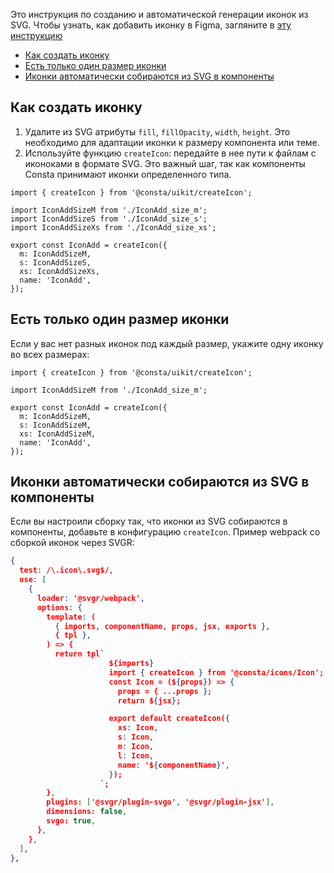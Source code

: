 
Это инструкция по созданию и автоматической генерации иконок из SVG. Чтобы узнать, как добавить иконку в Figma, загляните в [эту инструкцию](##LIBS.LIB.STAND.TAB/lib:portal/stand:contributers-addicons/tab:design)

<MdxMenu>

- [Как создать иконку](#как-создать-иконку)
- [Есть только один размер иконки](#если-есть-только-один-размер-иконки)
- [Иконки автоматически собираются из SVG в компоненты](#если-иконки-автоматически-собираются-из-SVG-в-компоненты)

</MdxMenu>

## Как создать иконку

1. Удалите из SVG атрибуты `fill`, `fillOpacity`, `width`, `height`. Это необходимо для адаптации иконки к размеру компонента или теме.
2. Используйте функцию `createIcon`: передайте в нее пути к файлам с иконоками в формате SVG. Это важный шаг, так как компоненты Consta принимают иконки определенного типа.

```tsx
import { createIcon } from '@consta/uikit/createIcon';

import IconAddSizeM from './IconAdd_size_m';
import IconAddSizeS from './IconAdd_size_s';
import IconAddSizeXs from './IconAdd_size_xs';

export const IconAdd = createIcon({
  m: IconAddSizeM,
  s: IconAddSizeS,
  xs: IconAddSizeXs,
  name: 'IconAdd',
});
```

## Есть только один размер иконки

Если у вас нет разных иконок под каждый размер, укажите одну иконку во всех размерах:

```tsx
import { createIcon } from '@consta/uikit/createIcon';

import IconAddSizeM from './IconAdd_size_m';

export const IconAdd = createIcon({
  m: IconAddSizeM,
  s: IconAddSizeM,
  xs: IconAddSizeM,
  name: 'IconAdd',
});
```

## Иконки автоматически собираются из SVG в компоненты

Если вы настроили сборку так, что иконки из SVG собираются в компоненты, добавьте в конфигурацию `createIcon`.
Пример webpack со сборкой иконок через SVGR:

```json
{
  test: /\.icon\.svg$/,
  use: [
    {
      loader: '@svgr/webpack',
      options: {
        template: (
          { imports, componentName, props, jsx, exports },
          { tpl },
        ) => {
          return tpl`
                      ${imports}
                      import { createIcon } from '@consta/icons/Icon';
                      const Icon = (${props}) => {
                        props = { ...props };
                        return ${jsx};

                      export default createIcon({
                        xs: Icon,
                        s: Icon,
                        m: Icon,
                        l: Icon,
                        name: '${componentName}',
                      });
                    `;
        },
        plugins: ['@svgr/plugin-svgo', '@svgr/plugin-jsx'],
        dimensions: false,
        svgo: true,
      },
    },
  ],
},
```
